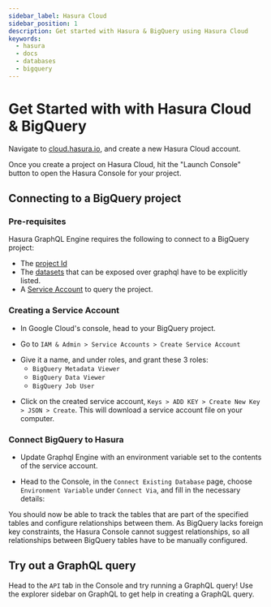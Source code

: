 ```yaml
---
sidebar_label: Hasura Cloud
sidebar_position: 1
description: Get started with Hasura & BigQuery using Hasura Cloud
keywords:
  - hasura
  - docs
  - databases
  - bigquery
---
```



# Get Started with with Hasura Cloud & BigQuery

Navigate to
[cloud.hasura.io](https://cloud.hasura.io/signup/?pg=docs&plcmt=body&cta=navigate-to-cloud-hasura-io&tech=default), and
create a new Hasura Cloud account.

Once you create a project on Hasura Cloud, hit the "Launch Console" button to open the Hasura Console for your project.

<Thumbnail
  src="/img/getting-started/create-new-project_console_2.12.1.png"
  alt="Connect new or existing database"
  width="900px"
/>

## Connecting to a BigQuery project

### Pre-requisites

Hasura GraphQL Engine requires the following to connect to a BigQuery project:

- The [project Id](https://support.google.com/googleapi/answer/7014113?hl=en)
- The [datasets](https://cloud.google.com/bigquery/docs/datasets-intro) that can be exposed over graphql have to be
  explicitly listed.
- A [Service Account](https://cloud.google.com/iam/docs/service-accounts) to query the project.

### Creating a Service Account

- In Google Cloud's console, head to your BigQuery project.

- Go to `IAM & Admin > Service Accounts > Create Service Account`

<Thumbnail
  src="/img/databases/bigquery/getting-started/1-service-account.png"
  alt="Create new service account on GCP"
  width="400px"
/>

- Give it a name, and under roles, and grant these 3 roles:
  - `BigQuery Metadata Viewer`
  - `BigQuery Data Viewer`
  - `BigQuery Job User`

<Thumbnail
  src="/img/databases/bigquery/getting-started/2-service-account-details.png"
  alt="Add roles to service account on GCP"
  width="600px"
/>

- Click on the created service account, `Keys > ADD KEY > Create New Key > JSON > Create`. This will download a service
  account file on your computer.

### Connect BigQuery to Hasura

- Update Graphql Engine with an environment variable set to the contents of the service account.

<Thumbnail
  src="/img/databases/bigquery/bigquery-add-service-account_console_2.12.1.png"
  alt="Add BigQuery service account to Hasura"
  width="900px"
/>

- Head to the Console, in the `Connect Existing Database` page, choose `Environment Variable` under `Connect Via`, and
  fill in the necessary details:

<Thumbnail
  src="/img/databases/bigquery/bigquery-connect-existing-database_console_2.12.0.png"
  alt="Connect existing BigQuery database in Hasura Cloud"
  width="900px"
/>

You should now be able to track the tables that are part of the specified tables and configure relationships between
them. As BigQuery lacks foreign key constraints, the Hasura Console cannot suggest relationships, so all relationships between
BigQuery tables have to be manually configured.

## Try out a GraphQL query

Head to the `API` tab in the Console and try running a GraphQL query! Use the explorer sidebar on GraphQL to get help in
creating a GraphQL query.

<Thumbnail
  src="/img/databases/bigquery/bigquery_api-query_2.12.png"
  alt="Make a GraphQL query with Hasura"
  width="1100px"
/>
